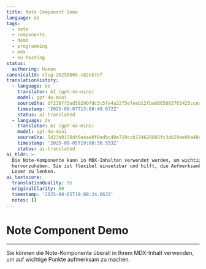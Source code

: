 ```yaml
---
title: Note Component Demo
language: de
tags:
  - note
  - components
  - demo
  - programming
  - mdx
  - eu-hosting
status:
  authoring: Human
canonicalId: slug-20250805-c82e57ef
translationHistory:
  - language: de
    translator: AI (gpt-4o-mini)
    model: gpt-4o-mini
    sourceSha: df238ff5ad5829bfdc3c5fe4a22f5efeeb12fbad665883765425cceab6e0103b
    timestamp: '2025-08-07T13:08:48.672Z'
    status: ai-translated
  - language: de
    translator: AI (gpt-4o-mini)
    model: gpt-4o-mini
    sourceSha: 5d23b0150dd0a4aa8f0edbc40e719ccb1246206b5fc3ab29ae98a48e117e5b85
    timestamp: '2025-08-05T19:08:30.553Z'
    status: ai-translated
ai_tldr: >-
  Die Note-Komponente kann in MDX-Inhalten verwendet werden, um wichtige Punkte
  hervorzuheben. Sie ist flexibel einsetzbar und hilft, die Aufmerksamkeit der
  Leser zu lenken.
ai_textscore:
  translationQuality: 95
  originalClarity: 90
  timestamp: '2025-08-05T19:08:24.663Z'
  notes: []
---
```



# Note Component Demo

<Note
  title="Heads up!"
  description="This is a demo of the Note component. You can use it to highlight important information, tips, or warnings in your content."
  icon="tabler:alert-circle"
/>

---

Sie können die Note-Komponente überall in Ihrem MDX-Inhalt verwenden, um auf wichtige Punkte aufmerksam zu machen.
